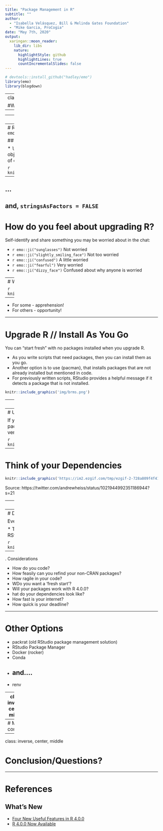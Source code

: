 ```yaml
---
title: "Package Management in R"
subtitle: ""
author: 
  - "Isabella Velásquez, Bill & Melinda Gates Foundation"
  - "Mike Garcia, ProCogia"
date: "May 7th, 2020"
output:
  xaringan::moon_reader:
    lib_dir: libs
    nature:
      highlightStyle: github
      highlightLines: true
      countIncrementalSlides: false
---
```


```r
# devtools::install_github("hadley/emo")
library(emo)
library(blogdown)
```

---
class: inverse, center, middle

#Welcome/Intro/Overview/Background

---

---
class: inverse, center, middle

# Upgrading R in the time of coronavirus

```r
knitr::include_graphics('https://media1.tenor.com/images/4abc0a93a957de4c1db543ec3f4834a7/tenor.gif?itemid=13633421')
```

---
# R version 4.0.0 is out! `r emo::ji("evergreen_tree")`

## What’s new?

* `list2DF`
* `sort.list` for non-atomic objects
* New color palettes
* And a lot of other stuff!

```r
knitr::include_graphics('img/cb.jpg')
```
--
...
--
and, `stringsAsFactors = FALSE`
---

# How do you feel about upgrading R?

Self-identify and share something you may be worried about in the chat:

* `r emo::ji("sunglasses")` Not worried 
* `r emo::ji("slightly_smiling_face")` Not too worried 
* `r emo::ji("confused")` A little worried
* `r emo::ji("fearful")` Very worried
* `r emo::ji("dizzy_face")` Confused about why anyone is worried

---
# What does it mean to upgrade a major version of R?

```r
knitr::include_graphics('https://giffiles.alphacoders.com/168/168275.gif')
```
--

* For some - apprehension!
* For others - opportunity!

---

# Upgrade R // Install As You Go

You can "start fresh" with no packages installed when you upgrade R.

* As you write scripts that need packages, then you can install them as you go.
* Another option is to use {pacman}, that installs packages that are not already installed but mentioned in code.
* For previously written scripts, RStudio provides a helpful message if it detects a package that is not installed.

```r
knitr::include_graphics('img/brms.png')
```

---
# Upgrade R // Reinstall All Packages

You may want to be able to start working with R as soon as you update.

## Reinstall After Updating

<blockquote class="twitter-tweet"><p lang="en" dir="ltr">Dread of reinstalling all your <a href="https://twitter.com/hashtag/rstats?src=hash&amp;ref_src=twsrc%5Etfw">#rstats</a> packages keeping you from updating to R 4.0.0?💀Don&#39;t despair! This script will reinstall them after you update! Code here: <a href="https://t.co/5YnqmgqyUG">https://t.co/5YnqmgqyUG</a> <a href="https://t.co/VSivonPyWJ">pic.twitter.com/VSivonPyWJ</a></p>&mdash; Isabella Velásquez (@ivelasq3) <a href="https://twitter.com/ivelasq3/status/1253766376331902979?ref_src=twsrc%5Etfw">April 24, 2020</a></blockquote> <script async src="https://platform.twitter.com/widgets.js" charset="utf-8"></script>

## Other Options

* https://mobile.twitter.com/dailyzad/status/1253506170372980737
* Formal packages: {installr}, {yamlpack}...

---
# Upgrade R // Keep Old Packages

If you want to keep the previous versions of your package but upgrade R, you can bring over the old versions.

```r
knitr::include_graphics('img/stringasfactors.jpg')
```

---
# Think of your Dependencies

```r
knitr::include_graphics('https://im2.ezgif.com/tmp/ezgif-2-728a809f4f41.gif')
```

Source: https://twitter.com/andrewheiss/status/1021944992351186944?s=21

---
# Do Not Upgrade R

<blockquote class="twitter-tweet"><p lang="en" dir="ltr">Yeah, I&#39;m just gonna act like <a href="https://twitter.com/hashtag/rstats?src=hash&amp;ref_src=twsrc%5Etfw">#rstats</a> 4.0 doesn&#39;t exist until I finish these papers. <br>MRAN January snapshot continues! <a href="https://t.co/RrFCR86kcV">pic.twitter.com/RrFCR86kcV</a></p>&mdash; Chase Clark (@ChasingMicrobes) <a href="https://twitter.com/ChasingMicrobes/status/1253036167941021696?ref_src=twsrc%5Etfw">April 22, 2020</a></blockquote> <script async src="https://platform.twitter.com/widgets.js" charset="utf-8"></script>

```r
knitr::include_graphics('https://media.giphy.com/media/IdmfEtnMWPzOg/200.gif')
```

---
# Do Not Upgrade R

Even if you’d rather wait for R v4.1.0, there are a few things you can do:

* Test it out before you upgrade
* Make it so you can switch between R versions: use RSwitch on macOS by @hrbrmstr

```r
knitr::include_graphics('https://media0.giphy.com/media/xUA7aUNw61j9Vdzs0U/giphy.gif')
```

---
. Considerations

* How do you code?
* How feasily can you refind your non-CRAN packages?
* How ragile in your code?
* WDo you want a 'fresh start'?
* Will your packages work with R 4.0.0?
* hat do your dependencies look like?
* How fast is your internet?
* How quick is your deadline?

---

# Other Options

* packrat (old RStudio package management solution)
* RStudio Package Manager
* Docker (rocker)
* Conda
* and....
--

* renv

---
class: inverse, center, middle

# Package management in projects

```r
knitr::include_graphics('img/renv-hex.svg')
```

---
# Mike's content



---
class: inverse, center, middle

# Conclusion/Questions?

---
# References

## What's New

* [Four New Useful Features in R 4.0.0](https://www.r-bloggers.com/4-for-4-0-0-four-useful-new-features-in-r-4-0-0/)
* [R 4.0.0 Now Available](https://www.r-bloggers.com/r-4-0-0-now-available-and-a-look-back-at-rs-history/
)
